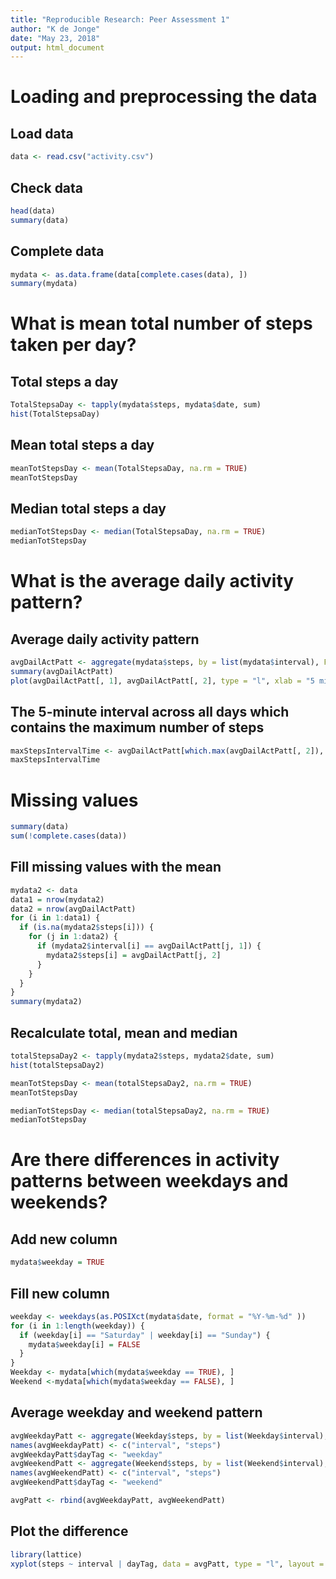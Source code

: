 ---
title: "Reproducible Research: Peer Assessment 1"
author: "K de Jonge"
date: "May 23, 2018"
output: html_document
---

# Loading and preprocessing the data

## Load data

```{r loaddata, echo=TRUE}
data <- read.csv("activity.csv")
```

## Check data
```{r checkdata, echo=TRUE}
head(data)
summary(data)
```

## Complete data
```{r completedata, echo=TRUE}
mydata <- as.data.frame(data[complete.cases(data), ])
summary(mydata)
```

# What is mean total number of steps taken per day?

## Total steps a day
```{r totalsteps, echo=TRUE}
TotalStepsaDay <- tapply(mydata$steps, mydata$date, sum)
hist(TotalStepsaDay)
```

## Mean total steps a day

```{r meantotalsteps, echo=TRUE}
meanTotStepsDay <- mean(TotalStepsaDay, na.rm = TRUE)
meanTotStepsDay
```

## Median total steps a day
```{r mediantotalsteps, echo=TRUE}
medianTotStepsDay <- median(TotalStepsaDay, na.rm = TRUE)
medianTotStepsDay
```

# What is the average daily activity pattern?

## Average daily activity pattern
```{r averageDailyPattern, echo=TRUE}
avgDailActPatt <- aggregate(mydata$steps, by = list(mydata$interval), FUN = mean)
summary(avgDailActPatt)
plot(avgDailActPatt[, 1], avgDailActPatt[, 2], type = "l", xlab = "5 min Intervals in a day", ylab = "Average Number of Steps", main = "The Average Daily Activity Pattern")
```

## The 5-minute interval across all days which contains the maximum number of steps
```{r maxStepsInterval, echo=TRUE}
maxStepsIntervalTime <- avgDailActPatt[which.max(avgDailActPatt[, 2]), 1]
maxStepsIntervalTime
```

# Missing values

```{r missing values, echo=TRUE}
summary(data)
sum(!complete.cases(data))
```

## Fill missing values with the mean

```{r mean missing values, echo=TRUE}
mydata2 <- data
data1 = nrow(mydata2)
data2 = nrow(avgDailActPatt)
for (i in 1:data1) {
  if (is.na(mydata2$steps[i])) {
    for (j in 1:data2) {
      if (mydata2$interval[i] == avgDailActPatt[j, 1]) {
        mydata2$steps[i] = avgDailActPatt[j, 2]
      }
    } 
  }    
}
summary(mydata2)
```
## Recalculate total, mean and median

```{r totalsteps mv, echo=TRUE}
totalStepsaDay2 <- tapply(mydata2$steps, mydata2$date, sum)
hist(totalStepsaDay2)

meanTotStepsDay <- mean(totalStepsaDay2, na.rm = TRUE)
meanTotStepsDay

medianTotStepsDay <- median(totalStepsaDay2, na.rm = TRUE)
medianTotStepsDay
```

# Are there differences in activity patterns between weekdays and weekends?

## Add new column
```{r addcolumn, echo=TRUE}
mydata$weekday = TRUE
```

## Fill new column
```{r fillcolumn, echo=TRUE}
weekday <- weekdays(as.POSIXct(mydata$date, format = "%Y-%m-%d" ))
for (i in 1:length(weekday)) {
  if (weekday[i] == "Saturday" | weekday[i] == "Sunday") {
    mydata$weekday[i] = FALSE
  }
}
Weekday <- mydata[which(mydata$weekday == TRUE), ]
Weekend <-mydata[which(mydata$weekday == FALSE), ]
```

## Average weekday and weekend pattern
```{r averagepattern, echo=TRUE}
avgWeekdayPatt <- aggregate(Weekday$steps, by = list(Weekday$interval), FUN = mean)
names(avgWeekdayPatt) <- c("interval", "steps")
avgWeekdayPatt$dayTag <- "weekday"
avgWeekendPatt <- aggregate(Weekend$steps, by = list(Weekend$interval), FUN = mean)
names(avgWeekendPatt) <- c("interval", "steps")
avgWeekendPatt$dayTag <- "weekend"

avgPatt <- rbind(avgWeekdayPatt, avgWeekendPatt)
```

## Plot the difference

```{r difference, echo=TRUE}
library(lattice)
xyplot(steps ~ interval | dayTag, data = avgPatt, type = "l", layout = c(1, 2))
```
